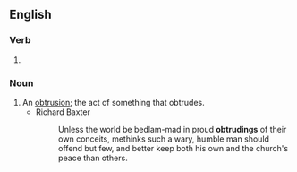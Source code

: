 ==English==

===Verb===
{{head|en|verb form}}

# {{present participle of|en|obtrude|nocat=1}}

===Noun===
{{en-noun}}

# An [[obtrusion]]; the act of something that obtrudes.
#* Richard Baxter
#*: Unless the world be bedlam-mad in proud '''obtrudings''' of their own conceits, methinks such a wary, humble man should offend but few, and better keep both his own and the church's peace than others.